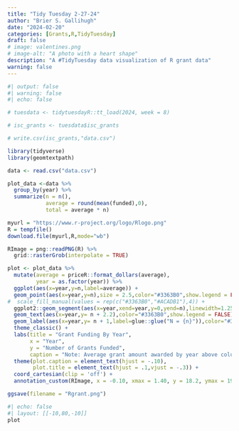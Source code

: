 ```yaml
---
title: "Tidy Tuesday 2-27-24"
author: "Brier S. Gallihugh"
date: "2024-02-20"
categories: [Grants,R,TidyTuesday]
draft: false
# image: valentines.png
# image-alt: "A photo with a heart shape"
description: "A #TidyTuesday data visualization of R grant data"
warning: false
---
```


```r
#| output: false
#| warning: false
#| echo: false

# tuesdata <- tidytuesdayR::tt_load(2024, week = 8)

# isc_grants <- tuesdata$isc_grants

# write.csv(isc_grants,"data.csv")
```

```r
library(tidyverse)
library(geomtextpath)

data <- read.csv("data.csv")

plot_data <-data %>% 
  group_by(year) %>% 
  summarize(n = n(),
            average = round(mean(funded),0),
            total = average * n)

myurl = "https://www.r-project.org/logo/Rlogo.png"
R = tempfile()
download.file(myurl,R,mode="wb")

RImage = png::readPNG(R) %>%
  grid::rasterGrob(interpolate = TRUE)

plot <- plot_data %>% 
  mutate(average = priceR::format_dollars(average),
         year = as.factor(year)) %>% 
  ggplot(aes(x=year,y=n,label=average)) + 
  geom_point(aes(x=year,y=n),size = 2.5,color="#3363B0",show.legend = FALSE) +
#  scale_fill_manual(values = rep(c("#3363B0","#ACADB1"),4)) +
  ggplot2::geom_segment(aes(x=year,xend=year,y=0,yend=n),linewidth=1.25,color="#3363B0") +
  geom_text(aes(x=year,y= n + 2.2),color="#3363B0",show.legend = FALSE) + 
  geom_label(aes(x=year,y= n + 1,label=glue::glue("N = {n}")),color="#3363B0") +
  theme_classic() +
  labs(title = "Grant Funding By Year",
       x = "Year",
       y = "Number of Grants Funded",
       caption = "Note: Average grant amount awarded by year above columns") +
  theme(plot.caption = element_text(hjust = -.10),
        plot.title = element_text(hjust = .1,vjust = -.3)) +
  coord_cartesian(clip = 'off') +
  annotation_custom(RImage, x = -0.10, xmax = 1.40, y = 18.2, ymax = 19.7)

ggsave(filename = "Rgrant.png")
```

```r
#| echo: false
#| layout: [[-10,80,-10]]
plot
```


